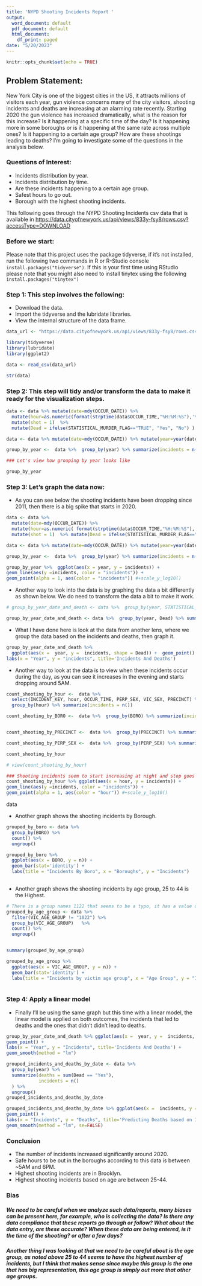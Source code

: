 ```yaml
---
title: 'NYPD Shooting Incidents Report '
output:
  word_document: default
  pdf_document: default
  html_document:
    df_print: paged
date: "5/20/2023"
---
```


```r
knitr::opts_chunk$set(echo = TRUE)

```

## Problem Statement:  

New York City is one of the biggest cities in the US, it attracts millions of visitors each year, gun violence concerns many of the city visitors, shooting incidents and deaths are increasing at an alarming rate recently. Starting 2020 the gun violence has increased dramatically, what is the reason for this increase? Is it happening at a specific time of the day? Is it happening more in some boroughs or is it happening at the same rate across multiple ones? Is it happening to a certain age group? How are these shootings leading to deaths? I'm going to investigate some of the questions in the analysis below. 

### Questions of Interest: 
- Incidents distribution by year.
- Incidents distribution by time.
- Are these incidents happening to a certain age group.
- Safest hours to go out.
- Borough with the highest shooting incidents. 

This following goes through the NYPD Shooting Incidents csv data that is available in <https://data.cityofnewyork.us/api/views/833y-fsy8/rows.csv?accessType=DOWNLOAD>


### Before we start:
Please note that this project uses the package tidyverse, if it's not installed, run the following two commands in R or R-Studio console `install.packages("tidyverse")`.
If this is your first time using RStudio please note that you might also need to install tinytex using the following `install.packages("tinytex")`

### Step 1: This step involves the following:
  - Download the data.
  - Import the tidyverse and the lubridate libraries.
  - View the internal structure of the data frame.
```r
data_url <- "https://data.cityofnewyork.us/api/views/833y-fsy8/rows.csv?accessType=DOWNLOAD"

library(tidyverse)
library(lubridate)
library(ggplot2)

data <- read_csv(data_url)

str(data)
```


### Step 2: This step will tidy and/or transform the data to make it ready for the visualization steps.



```r
data <- data %>% mutate(date=mdy(OCCUR_DATE)) %>% 
  mutate(hour=as.numeric(format(strptime(data$OCCUR_TIME,"%H:%M:%S"),'%H') )) %>% 
  mutate(shot = 1)  %>% 
  mutate(Dead = ifelse(STATISTICAL_MURDER_FLAG=="TRUE", "Yes", "No") )

data <- data %>% mutate(date=mdy(OCCUR_DATE)) %>% mutate(year=year(date) )

group_by_year <-  data %>%  group_by(year) %>% summarize(incidents = n()) 

### Let's view how grouping by year looks like

group_by_year

```


### Step 3: Let's graph the data now:
-   As you can see below the shooting incidents have been dropping since 2011, then there is a big spike that starts in 2020.


```r

data <- data %>% 
  mutate(date=mdy(OCCUR_DATE)) %>% 
  mutate(hour=as.numeric( format(strptime(data$OCCUR_TIME,"%H:%M:%S"),'%H') )) %>% 
  mutate(shot = 1)  %>% mutate(Dead = ifelse(STATISTICAL_MURDER_FLAG=="TRUE", "Yes", "No") )

data <- data %>% mutate(date=mdy(OCCUR_DATE)) %>% mutate(year=year(date) )

group_by_year <-  data %>%  group_by(year) %>% summarize(incidents = n()) 

group_by_year %>%  ggplot(aes(x = year, y = incidents)) +
geom_line(aes(y =incidents, color = "incidents")) +
geom_point(alpha = 1, aes(color = "incidents")) #+scale_y_log10()

```


-   Another way to look into the data is by graphing the data a bit differently as shown below. We do need to transform the data a bit to make it work.

```r

# group_by_year_date_and_death <- data %>%  group_by(year, STATISTICAL_MURDER_FLAG) %>% summarize(incidents = n()) 

group_by_year_date_and_death <- data %>%  group_by(year, Dead) %>% summarize(incidents = n()) 

```


-   What I have done here is look at the data from another lens, where we group the data based on the incidents and deaths, then graph it.
```r
group_by_year_date_and_death %>% 
  ggplot(aes(x =  year, y =  incidents, shape = Dead)) +  geom_point() +
labs(x = "Year", y = "incidents", title='Incidents And Deaths') 

```


-   Another way to look at the data is to view when these incidents occur during the day, as you can see it increases in the evening and starts dropping around 5AM.

```r

count_shooting_by_hour <-  data %>% 
  select(INCIDENT_KEY, hour, OCCUR_TIME, PERP_SEX, VIC_SEX, PRECINCT) %>% 
  group_by(hour) %>% summarize(incidents = n()) 

count_shooting_by_BORO <-  data %>%  group_by(BORO) %>% summarize(incidents = n()) 


count_shooting_by_PRECINCT <-  data %>%  group_by(PRECINCT) %>% summarize(incidents = n()) 

count_shooting_by_PERP_SEX <-  data %>%  group_by(PERP_SEX) %>% summarize(incidents = n()) 

count_shooting_by_hour

# view(count_shooting_by_hour)

### Shooting incidents seem to start increasing at night and stop goes down in the morning/afternoon
count_shooting_by_hour %>% ggplot(aes(x = hour, y = incidents)) +
geom_line(aes(y =incidents, color = "incidents")) +
geom_point(alpha = 1, aes(color = "hour")) #+scale_y_log10()
```
data


  
-   Another graph shows the shooting incidents by Borough.

```r
grouped_by_boro <- data %>%  
  group_by(BORO) %>%
  count() %>% 
  ungroup()

grouped_by_boro %>%
  ggplot(aes(x = BORO, y = n)) +
  geom_bar(stat='identity') + 
  labs(title = "Incidents By Boro", x = "Boroughs", y = "Incidents")
 

```


-   Another graph shows the shooting incidents by age group, 25 to 44 is the Highest.

```r

# There is a group names 1122 that seems to be a typo, it has a value of 1, I'm filtering it out before graphing
grouped_by_age_group <- data %>%  
  filter(VIC_AGE_GROUP != "1022") %>%
  group_by(VIC_AGE_GROUP)   %>%
  count() %>% 
  ungroup()


summary(grouped_by_age_group)

grouped_by_age_group %>%
  ggplot(aes(x = VIC_AGE_GROUP, y = n)) +
  geom_bar(stat='identity') + 
  labs(title = "Incidents by victim age group", x = "Age Group", y = "Incidents")
 
```

### Step 4: Apply a linear model

-   Finally I'll be using the same graph but this time with a linear model, the linear model is applied on both outcomes, the incidents that led to deaths and the ones that didn't didn't lead to deaths.

```r

group_by_year_date_and_death %>% ggplot(aes(x =  year, y =  incidents, color = Dead)) +  
geom_point() +
labs(x = "Year", y = "Incidents", title='Incidents And Deaths') +
geom_smooth(method = "lm")
```



```r
grouped_incidents_and_deaths_by_date <- data %>%   
  group_by(year) %>%
  summarize(deaths = sum(Dead == "Yes"), 
            incidents = n()
  ) %>%
  ungroup()
grouped_incidents_and_deaths_by_date

grouped_incidents_and_deaths_by_date %>% ggplot(aes(x =  incidents, y =  deaths)) +  
geom_point() +
labs(x = "Incidents", y = "Deaths", title='Predicting Deaths based on Incidents') +
geom_smooth(method = "lm", se=FALSE)
``` 


### Conclusion
  - The number of incidents increased significantly around 2020.
  - Safe hours to be out in the boroughs according to this data is between ~5AM and 6PM.
  - Highest shooting incidents are in Brooklyn.
  - Highest shooting incidents based on age are between 25-44.

### Bias
##### We need to be careful when we analyze such data/reports, many biases can be present here, for example, who is collecting the data? Is there any data compliance that these reports go through or follow? What about the data entry, are these accurate? When these data are being entered, is it the time of the shooting? or after a few days?  

##### Another thing I was looking at that we need to be careful about is the age group, as noted above 25 to 44 seems to have the highest number of incidents, but I think that makes sense since maybe this group is the one that has big representation, this age group is simply out more that other age groups.
